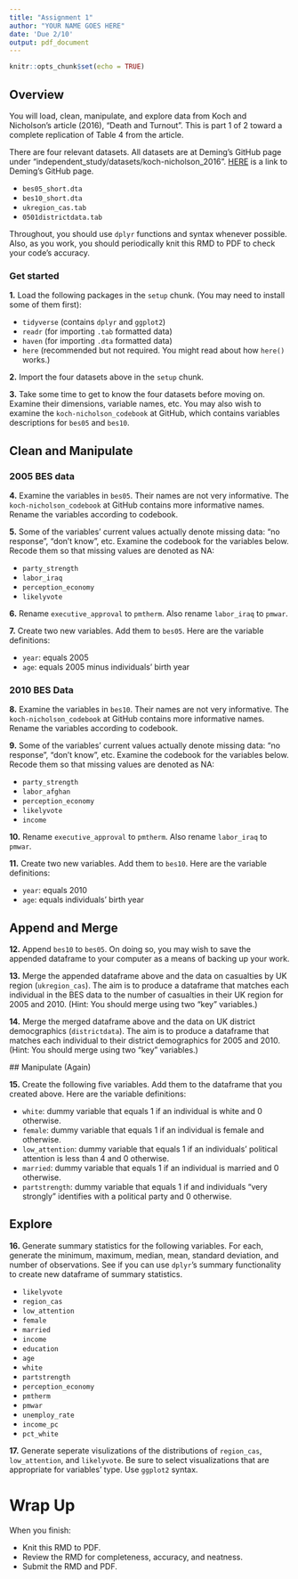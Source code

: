 ```yaml
---
title: "Assignment 1"
author: "YOUR NAME GOES HERE"
date: 'Due 2/10'
output: pdf_document
---
```


```r
knitr::opts_chunk$set(echo = TRUE)


```

## Overview

You will load, clean, manipulate, and explore data from Koch and Nicholson's article (2016), "Death and Turnout". This is part 1 of 2 toward a complete replication of Table 4 from the article.

There are four relevant datasets. All datasets are at Deming's GitHub page under "independent_study/datasets/koch-nicholson_2016". [HERE](https://github.com/jmdeming/independent_study) is a link to Deming's GitHub page.

- `bes05_short.dta`
- `bes10_short.dta`
- `ukregion_cas.tab`
- `0501districtdata.tab`

Throughout, you should use `dplyr` functions and syntax whenever possible. Also, as you work, you should periodically knit this RMD to PDF to check your code's accuracy. 

### Get started

**1.** Load the following packages in the `setup` chunk. (You may need to install some of them first):

- `tidyverse` (contains `dplyr` and `ggplot2`)
- `readr`     (for importing `.tab` formatted data)
- `haven`     (for importing `.dta` formatted data)
- `here`      (recommended but not required. You might read about how `here()` works.)

**2.** Import the four datasets above in the `setup` chunk.

**3.** Take some time to get to know the four datasets before moving on. Examine their dimensions, variable names, etc. You may also wish to examine the `koch-nicholson_codebook` at GitHub, which contains variables descriptions for `bes05` and `bes10`.

## Clean and Manipulate

### 2005 BES data

**4.** Examine the variables in `bes05`. Their names are not very informative. The `koch-nicholson_codebook` at GitHub contains more informative names. Rename the variables according to codebook.

**5.** Some of the variables' current values actually denote missing data: "no response", "don't know", etc. Examine the codebook for the variables below. Recode them so that missing values are denoted as NA:

- `party_strength`
- `labor_iraq`
- `perception_economy`
- `likelyvote`

**6.** Rename `executive_approval` to `pmtherm`. Also rename `labor_iraq` to `pmwar`.

**7.** Create two new variables. Add them to `bes05`. Here are the variable definitions:

- `year`: equals 2005
- `age`: equals 2005 minus individuals' birth year

### 2010 BES Data

**8.** Examine the variables in `bes10`. Their names are not very informative. The `koch-nicholson_codebook` at GitHub contains more informative names. Rename the variables according to codebook.

**9.** Some of the variables' current values actually denote missing data: "no response", "don't know", etc. Examine the codebook for the variables below. Recode them so that missing values are denoted as NA:

- `party_strength`
- `labor_afghan`
- `perception_economy`
- `likelyvote`
- `income`

**10.** Rename `executive_approval` to `pmtherm`. Also rename `labor_iraq` to `pmwar`.

**11.** Create two new variables. Add them to `bes10`. Here are the variable definitions:

- `year`: equals 2010
- `age`: equals individuals' birth year

## Append and Merge

**12.** Append `bes10` to `bes05`. On doing so, you may wish to save the appended dataframe to your computer as a means of backing up your work.

**13.** Merge the appended dataframe above and the data on casualties by UK region (`ukregion_cas`). The aim is to produce a dataframe that matches each individual in the BES data to the number of casualties in their UK region for 2005 and 2010. (Hint: You should merge using two "key" variables.)

**14.** Merge the merged dataframe above and the data on UK district democgraphics (`districtdata`). The aim is to produce a dataframe that matches each individual to their district demographics for 2005 and 2010. (Hint: You should merge using two "key" variables.)

 ## Manipulate (Again)

**15.** Create the following five variables. Add them to the dataframe that you created above. Here are the variable definitions:

- `white`: dummy variable that equals 1 if an individual is white and 0 otherwise.
- `female`: dummy variable that equals 1 if an individual is female and otherwise.
- `low_attention`: dummy variable that equals 1 if an individuals' political attention is less than 4 and 0 otherwise.
- `married`: dummy variable that equals 1 if an individual is married and 0 otherwise.
- `partstrength`: dummy variable that equals 1 if and individuals "very strongly" identifies with a political party and 0 otherwise.

## Explore

**16.** Generate summary statistics for the following variables. For each, generate the minimum, maximum, median, mean, standard deviation, and number of observations. See if you can use `dplyr`'s summary functionality to create new dataframe of summary statistics.

- `likelyvote`
- `region_cas`
- `low_attention`
- `female`
- `married`
- `income`
- `education`
- `age`
- `white`
- `partstrength`
- `perception_economy`
- `pmtherm`
- `pmwar`
- `unemploy_rate`
- `income_pc`
- `pct_white`

**17.** Generate seperate visulizations of the distributions of `region_cas`, `low_attention`, and `likelyvote`. Be sure to select visualizations that are appropriate for variables' type. Use `ggplot2` syntax. 

# Wrap Up

When you finish:

- Knit this RMD to PDF. 
- Review the RMD for completeness, accuracy, and neatness.
- Submit the RMD and PDF.
